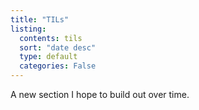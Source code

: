 ```yaml
---
title: "TILs"
listing:
  contents: tils
  sort: "date desc"
  type: default
  categories: False
---
```

A new section I hope to build out over time.